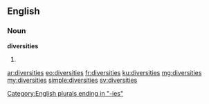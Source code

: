 ==English==

===Noun===
'''diversities'''

# {{plural of|diversity}}

[[Category:English plurals ending in "-ies"]]

[[ar:diversities]]
[[eo:diversities]]
[[fr:diversities]]
[[ku:diversities]]
[[mg:diversities]]
[[my:diversities]]
[[simple:diversities]]
[[sv:diversities]]